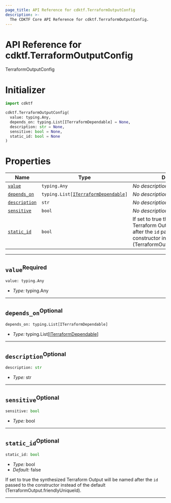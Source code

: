 ```yaml
---
page_title: API Reference for cdktf.TerraformOutputConfig
description: >-
  The CDKTF Core API Reference for cdktf.TerraformOutputConfig.
---
```


<!-- This file is generated through yarn generate-docs -->

# API Reference for cdktf.TerraformOutputConfig

   TerraformOutputConfig <a name="TerraformOutputConfig" id="cdktf.TerraformOutputConfig"></a>
  
  # Initializer <a name="Initializer" id="cdktf.TerraformOutputConfig.Initializer"></a>
  
  ```python
  import cdktf
  
  cdktf.TerraformOutputConfig(
    value: typing.Any,
    depends_on: typing.List[ITerraformDependable] = None,
    description: str = None,
    sensitive: bool = None,
    static_id: bool = None
  )
  ```
  
  # Properties <a name="Properties" id="Properties"></a>
  
  | **Name** | **Type** | **Description** |
  | --- | --- | --- |
  | <code><a href="#cdktf.TerraformOutputConfig.property.value">value</a></code> | <code>typing.Any</code> | *No description.* |
  | <code><a href="#cdktf.TerraformOutputConfig.property.dependsOn">depends_on</a></code> | <code>typing.List[<a href="#cdktf.ITerraformDependable">ITerraformDependable</a>]</code> | *No description.* |
  | <code><a href="#cdktf.TerraformOutputConfig.property.description">description</a></code> | <code>str</code> | *No description.* |
  | <code><a href="#cdktf.TerraformOutputConfig.property.sensitive">sensitive</a></code> | <code>bool</code> | *No description.* |
  | <code><a href="#cdktf.TerraformOutputConfig.property.staticId">static_id</a></code> | <code>bool</code> | If set to true the synthesized Terraform Output will be named after the `id` passed to the constructor instead of the default (TerraformOutput.friendlyUniqueId). |
  
  ---
  
  ## `value`<sup>Required</sup> <a name="value" id="cdktf.TerraformOutputConfig.property.value"></a>
  
  ```python
  value: typing.Any
  ```
  
  - *Type:* typing.Any
  
  ---
  
  ## `depends_on`<sup>Optional</sup> <a name="depends_on" id="cdktf.TerraformOutputConfig.property.dependsOn"></a>
  
  ```python
  depends_on: typing.List[ITerraformDependable]
  ```
  
  - *Type:* typing.List[<a href="#cdktf.ITerraformDependable">ITerraformDependable</a>]
  
  ---
  
  ## `description`<sup>Optional</sup> <a name="description" id="cdktf.TerraformOutputConfig.property.description"></a>
  
  ```python
  description: str
  ```
  
  - *Type:* str
  
  ---
  
  ## `sensitive`<sup>Optional</sup> <a name="sensitive" id="cdktf.TerraformOutputConfig.property.sensitive"></a>
  
  ```python
  sensitive: bool
  ```
  
  - *Type:* bool
  
  ---
  
  ## `static_id`<sup>Optional</sup> <a name="static_id" id="cdktf.TerraformOutputConfig.property.staticId"></a>
  
  ```python
  static_id: bool
  ```
  
  - *Type:* bool
  - *Default:* false
  
  If set to true the synthesized Terraform Output will be named after the `id` passed to the constructor instead of the default (TerraformOutput.friendlyUniqueId).
  
  ---
  
